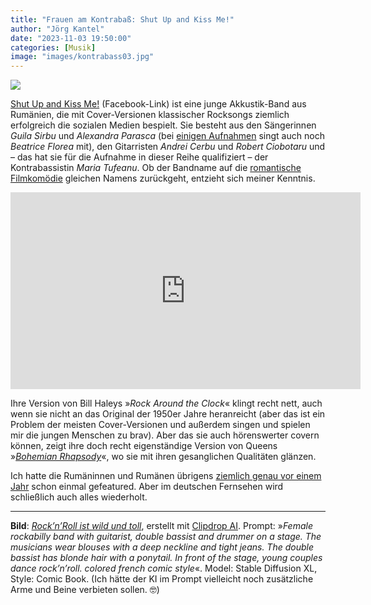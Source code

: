 ```yaml
---
title: "Frauen am Kontrabaß: Shut Up and Kiss Me!"
author: "Jörg Kantel"
date: "2023-11-03 19:50:00"
categories: [Musik]
image: "images/kontrabass03.jpg"
---
```


[![](images/kontrabass03-b.jpg)](https://www.flickr.com/photos/schockwellenreiter/53307134338/)

[Shut Up and Kiss Me!](https://www.facebook.com/shutupkissmeband) (Facebook-Link) ist eine junge Akkustik-Band aus Rumänien, die mit Cover-Versionen klassischer Rocksongs ziemlich erfolgreich die sozialen Medien bespielt. Sie besteht aus den Sängerinnen *Guila Sirbu* und *Alexandra Parasca* (bei [einigen Aufnahmen](http://blog.schockwellenreiter.de/2022/11/2022112902.html) singt auch noch *Beatrice Florea* mit), den Gitarristen *Andrei Cerbu* und *Robert Ciobotaru* und -- das hat sie für die Aufnahme in dieser Reihe qualifiziert -- der Kontrabassistin *Maria Tufeanu*. Ob der Bandname auf die [romantische Filmkomödie](https://en.wikipedia.org/wiki/Shut_Up_and_Kiss_Me_(film)) gleichen Namens zurückgeht, entzieht sich meiner Kenntnis.

<iframe width="560" height="315" src="https://www.youtube.com/embed/wQOqBhhi7Qg?si=k6fKMJ720JsZacW6" title="YouTube video player" frameborder="0" allow="accelerometer; autoplay; clipboard-write; encrypted-media; gyroscope; picture-in-picture; web-share" allowfullscreen></iframe>

Ihre Version von Bill Haleys »*Rock Around the Clock*« klingt recht nett, auch wenn sie nicht an das Original der 1950er Jahre heranreicht (aber das ist ein Problem der meisten Cover-Versionen und außerdem singen und spielen mir die jungen Menschen zu brav). Aber das sie auch hörenswerter covern können, zeigt ihre doch recht eigenständige Version von Queens »*[Bohemian Rhapsody](https://www.youtube.com/watch?v=Ck3m0eOe1Qo)*«, wo sie mit ihren gesanglichen Qualitäten glänzen.

Ich hatte die Rumäninnen und Rumänen übrigens [ziemlich genau vor einem Jahr](http://blog.schockwellenreiter.de/2022/11/2022112902.html) schon einmal gefeatured. Aber im deutschen Fernsehen wird schließlich auch alles wiederholt.

---

**Bild**: *[Rock'n'Roll ist wild und toll](https://www.flickr.com/photos/schockwellenreiter/53307134338/)*, erstellt mit [Clipdrop AI](https://clipdrop.co/stable-diffusion). Prompt: »*Female rockabilly band with guitarist, double bassist and drummer on a stage. The musicians wear blouses with a deep neckline and tight jeans. The double bassist has blonde hair with a ponytail. In front of the stage, young couples dance rock'n'roll. colored french comic style*«. Model: Stable Diffusion XL, Style: Comic Book. (Ich hätte der KI im Prompt vielleicht noch zusätzliche Arme und Beine verbieten sollen.&nbsp;🤓)